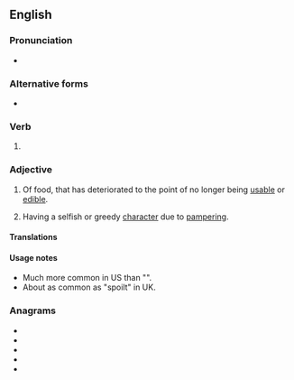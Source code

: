 ==English==

===Pronunciation===
* {{rhymes|ɔɪld|lang=en}}

===Alternative forms===
* {{l|en|spoilt}}

===Verb===
{{head|en|verb form}}

# {{en-past of|spoil}}

===Adjective===
{{en-adj}}

# Of food, that has deteriorated to the point of no longer being [[usable]] or [[edible]].
# {{lb|en|of a person, usually a child}} Having a selfish or greedy [[character]] due to [[pamper]]ing.

====Translations====
{{trans-see|spoilt}}

====Usage notes====
* Much more common in US than "{{m|en|spoilt}}".
* About as common as "spoilt" in UK.

===Anagrams===
* {{l|en|despoil}}
* {{l|en|diploës}}
* {{l|en|dipoles}}
* {{l|en|elopids}}
* {{l|en|peloids}}